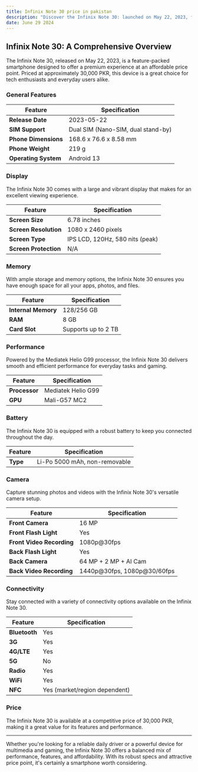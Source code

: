 ```yaml
---
title: Infinix Note 30 price in pakistan
description: "Discover the Infinix Note 30: launched on May 22, 2023, featuring a 6.78-inch display, Helio G99 processor, 64 MP triple camera, 128/256 GB storage, 8 GB RAM, and 5000 mAh battery for 30,000 PKR."
date: June 29 2024
---
```

## Infinix Note 30: A Comprehensive Overview

The Infinix Note 30, released on May 22, 2023, is a feature-packed smartphone designed to offer a premium experience at an affordable price point. Priced at approximately 30,000 PKR, this device is a great choice for tech enthusiasts and everyday users alike.

### General Features

| Feature              | Specification                          |
|----------------------|----------------------------------------|
| **Release Date**     | 2023-05-22                             |
| **SIM Support**      | Dual SIM (Nano-SIM, dual stand-by)     |
| **Phone Dimensions** | 168.6 x 76.6 x 8.58 mm                 |
| **Phone Weight**     | 219 g                                  |
| **Operating System** | Android 13                             |

### Display

The Infinix Note 30 comes with a large and vibrant display that makes for an excellent viewing experience.

| Feature                 | Specification                      |
|-------------------------|------------------------------------|
| **Screen Size**         | 6.78 inches                        |
| **Screen Resolution**   | 1080 x 2460 pixels                 |
| **Screen Type**         | IPS LCD, 120Hz, 580 nits (peak)    |
| **Screen Protection**   | N/A                                |

### Memory

With ample storage and memory options, the Infinix Note 30 ensures you have enough space for all your apps, photos, and files.

| Feature               | Specification                        |
|-----------------------|--------------------------------------|
| **Internal Memory**   | 128/256 GB                           |
| **RAM**               | 8 GB                                 |
| **Card Slot**         | Supports up to 2 TB                  |

### Performance

Powered by the Mediatek Helio G99 processor, the Infinix Note 30 delivers smooth and efficient performance for everyday tasks and gaming.

| Feature             | Specification                          |
|---------------------|----------------------------------------|
| **Processor**       | Mediatek Helio G99                     |
| **GPU**             | Mali-G57 MC2                           |

### Battery

The Infinix Note 30 is equipped with a robust battery to keep you connected throughout the day.

| Feature             | Specification                          |
|---------------------|----------------------------------------|
| **Type**            | Li-Po 5000 mAh, non-removable          |

### Camera

Capture stunning photos and videos with the Infinix Note 30's versatile camera setup.

| Feature                 | Specification                       |
|-------------------------|-------------------------------------|
| **Front Camera**        | 16 MP                               |
| **Front Flash Light**   | Yes                                 |
| **Front Video Recording** | 1080p@30fps                       |
| **Back Flash Light**    | Yes                                 |
| **Back Camera**         | 64 MP + 2 MP + AI Cam               |
| **Back Video Recording** | 1440p@30fps, 1080p@30/60fps        |

### Connectivity

Stay connected with a variety of connectivity options available on the Infinix Note 30.

| Feature             | Specification                          |
|---------------------|----------------------------------------|
| **Bluetooth**       | Yes                                    |
| **3G**              | Yes                                    |
| **4G/LTE**          | Yes                                    |
| **5G**              | No                                     |
| **Radio**           | Yes                                    |
| **WiFi**            | Yes                                    |
| **NFC**             | Yes (market/region dependent)          |

### Price

The Infinix Note 30 is available at a competitive price of 30,000 PKR, making it a great value for its features and performance.

---

Whether you're looking for a reliable daily driver or a powerful device for multimedia and gaming, the Infinix Note 30 offers a balanced mix of performance, features, and affordability. With its robust specs and attractive price point, it's certainly a smartphone worth considering.